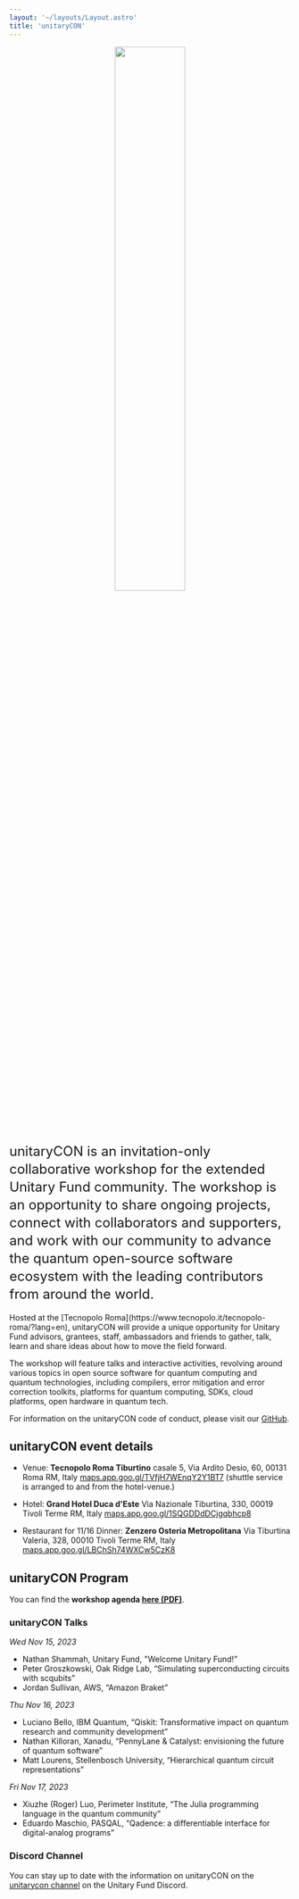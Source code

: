 ```yaml
---
layout: '~/layouts/Layout.astro'
title: 'unitaryCON'
---
```


<p align="center">
  <img src="/images/unitaryCON_2023.png" style="width: 50%" />
</p>

<div style='font-size: 1.5rem; line-height: 2rem;'>
unitaryCON is an invitation-only collaborative workshop for the extended Unitary Fund community. The workshop is an opportunity to share ongoing projects, connect with collaborators and supporters, and work with our community to advance the quantum open-source software ecosystem with the leading contributors from around the world.
</div>
<br/>

<div>
Hosted at the [Tecnopolo Roma](https://www.tecnopolo.it/tecnopolo-roma/?lang=en), unitaryCON will provide a unique opportunity for Unitary Fund advisors, grantees, staff, ambassadors and friends to gather, talk, learn and share ideas about how to move the field forward.

The workshop will feature talks and interactive activities, revolving around various topics in open source software for quantum computing and quantum technologies, including compilers, error mitigation and error correction toolkits, platforms for quantum computing, SDKs, cloud platforms, open hardware in quantum tech.

For information on the unitaryCON code of conduct, please visit our [GitHub](https://github.com/unitaryfund/unitary.fund/blob/master/CODE_OF_CONDUCT.md).

## unitaryCON event details
- Venue: **Tecnopolo Roma Tiburtino** 
casale 5, Via Ardito Desio, 60, 00131
Roma RM, Italy
[maps.app.goo.gl/TVfjH7WEnqY2Y1BT7](https://maps.app.goo.gl/TVfjH7WEnqY2Y1BT7)
(shuttle service is arranged to and from the hotel-venue.)

- Hotel: **Grand Hotel Duca d'Este**
Via Nazionale Tiburtina, 330, 00019
Tivoli Terme RM, Italy
[maps.app.goo.gl/1SQGDDdDCjgqbhcp8](https://maps.app.goo.gl/1SQGDDdDCjgqbhcp8)

- Restaurant for 11/16 Dinner: **Zenzero Osteria Metropolitana**
Via Tiburtina Valeria, 328, 00010
Tivoli Terme RM, Italy
[maps.app.goo.gl/LBChSh74WXCw5CzK8](https://maps.app.goo.gl/LBChSh74WXCw5CzK8)

## unitaryCON Program
You can find the **workshop agenda [here (PDF)](https://unitary.fund/assets/unitaryCON_Program.pdf)**.

### unitaryCON Talks
*Wed Nov 15, 2023*
- Nathan Shammah, Unitary Fund, "Welcome Unitary Fund!”
- Peter Groszkowski, Oak Ridge Lab, “Simulating superconducting circuits with scqubits”
- Jordan Sullivan, AWS, “Amazon Braket”

*Thu Nov 16, 2023*
- Luciano Bello, IBM Quantum, “Qiskit: Transformative impact on quantum research and community development”
- Nathan Killoran, Xanadu, “PennyLane & Catalyst: envisioning the future of quantum software”
- Matt Lourens, Stellenbosch University, “Hierarchical quantum circuit representations”

*Fri Nov 17, 2023*
- Xiuzhe (Roger) Luo, Perimeter Institute, “The Julia programming language in the quantum community”
- Eduardo Maschio, PASQAL, “Qadence: a differentiable interface for digital-analog programs” 

### Discord Channel
You can stay up to date with the information on unitaryCON on the [unitarycon channel](https://discord.gg/SuPfydWg) on the Unitary Fund Discord. 


</div>
